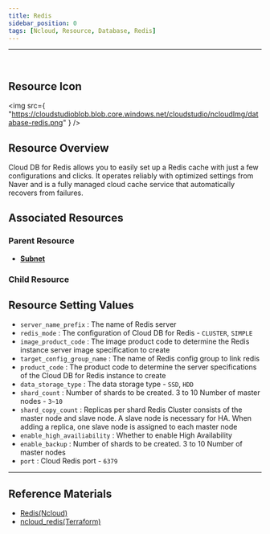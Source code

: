 ```yaml
---
title: Redis
sidebar_position: 0
tags: [Ncloud, Resource, Database, Redis]
---
```


<hr />
<br />

## Resource Icon

<img
    src={
        "https://cloudstudioblob.blob.core.windows.net/cloudstudio/ncloudImg/database-redis.png"
    }
/>

## Resource Overview

Cloud DB for Redis allows you to easily set up a Redis cache with just a few configurations and clicks. It operates reliably with optimized settings from Naver and is a fully managed cloud cache service that automatically recovers from failures.

## Associated Resources

### Parent Resource

-   [**Subnet**](https://docs.cstudio.app/en/docs/resource/ncloud/Networking/Subnet)

### Child Resource



## Resource Setting Values

-   `server_name_prefix` : The name of Redis server
-   `redis_mode` : The configuration of Cloud DB for Redis - `CLUSTER`, `SIMPLE`
-   `image_product_code` : The image product code to determine the Redis instance server image specification to create
-   `target_config_group_name` : The name of Redis config group to link redis
-   `product_code` : The product code to determine the server specifications of the Cloud DB for Redis instance to create
-   `data_storage_type` : The data storage type - `SSD`, `HDD`
-   `shard_count` : Number of shards to be created. 3 to 10 Number of master nodes - `3~10`
-   `shard_copy_count` : Replicas per shard Redis Cluster consists of the master node and slave node. A slave node is necessary for HA. When adding a replica, one slave node is assigned to each master node
-   `enable_high_availiability` : Whether to enable High Availability
-   `enable_backup` : Number of shards to be created. 3 to 10 Number of master nodes
-   `port` : Cloud Redis port - `6379`

    

---

## Reference Materials

-   [Redis(Ncloud)](https://www.ncloud.com/product/database/cloudDbRedis)
-   [ncloud_redis(Terraform)](https://registry.terraform.io/providers/NaverCloudPlatform/ncloud/latest/en/docs/resources/redis)

